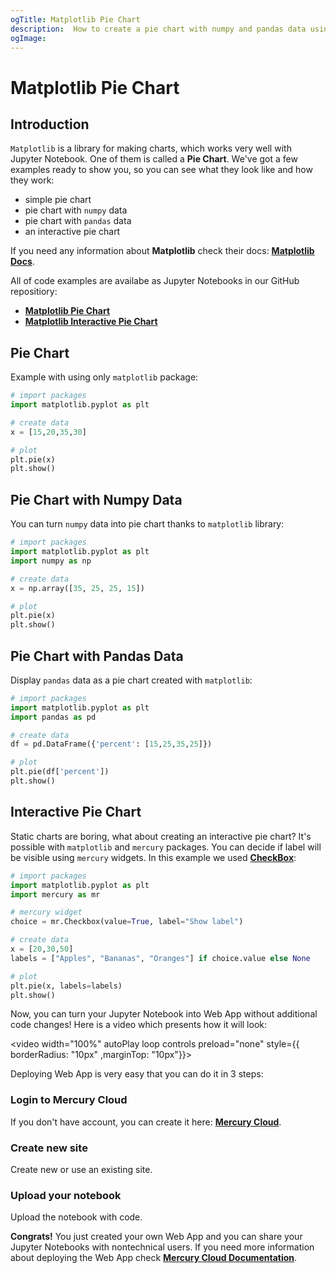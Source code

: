 ```yaml
---
ogTitle: Matplotlib Pie Chart
description:  How to create a pie chart with numpy and pandas data using the matplotlib (Python package) in Jupyter Notebook.
ogImage:
---
```



# Matplotlib Pie Chart 

## Introduction 

`Matplotlib` is a library for making charts, which works very well with Jupyter Notebook. One of them is called a **Pie Chart**. We've got a few examples ready to show you, so you can see what they look like and how they work: 

- simple pie chart 
- pie chart with `numpy` data
- pie chart with `pandas` data
- an interactive pie chart 

If you need any information about **Matplotlib** check their docs: [**Matplotlib Docs**](https://matplotlib.org/stable/index.html).

All of code examples are availabe as Jupyter Notebooks in our GitHub repositiory:

- [**Matplotlib Pie Chart**](https://github.com/mljar/mercury-integrations/blob/main/visualizations/matplotlib/matplotlib-pie-chart.ipynb)
- [**Matplotlib Interactive Pie Chart**](https://github.com/mljar/mercury-integrations/blob/main/visualizations/matplotlib/matplotlib-interactive-pie-chart.ipynb)

## Pie Chart 

Example with using only `matplotlib` package: 

```python
# import packages
import matplotlib.pyplot as plt

# create data
x = [15,20,35,30]

# plot 
plt.pie(x)
plt.show()
```

<Screenshot src={simplechartPng} alt="Simple matplotlib pie chart" />

## Pie Chart with Numpy Data

You can turn `numpy` data into pie chart thanks to `matplotlib` library:

```python 
# import packages 
import matplotlib.pyplot as plt
import numpy as np

# create data 
x = np.array([35, 25, 25, 15])

# plot 
plt.pie(x)
plt.show()
```

<Screenshot src={numpychartPng} alt="Matplotlib pie chart with numpy data." /> 

## Pie Chart with Pandas Data

Display `pandas` data as a pie chart created with `matplotlib`:

```python 
# import packages
import matplotlib.pyplot as plt
import pandas as pd 

# create data 
df = pd.DataFrame({'percent': [15,25,35,25]})

# plot 
plt.pie(df['percent'])
plt.show()
```

<Screenshot src={pandaschartPng} alt="Matplotlib pie chart with pandas data." />

## Interactive Pie Chart

Static charts are boring, what about creating an interactive pie chart? It's possible with `matplotlib` and `mercury` packages. You can decide if label will be visible using `mercury` widgets. In this example we used [**CheckBox**](https://runmercury.com/docs/input-widgets/checkbox/):

```python 
# import packages 
import matplotlib.pyplot as plt
import mercury as mr
```

```python 
# mercury widget 
choice = mr.Checkbox(value=True, label="Show label")
```

```python
# create data
x = [20,30,50]
labels = ["Apples", "Bananas", "Oranges"] if choice.value else None

# plot
plt.pie(x, labels=labels)
plt.show()
```

Now, you can turn your Jupyter Notebook into Web App without additional code changes! Here is a video which presents how it will look:

<video width="100%" autoPlay loop controls preload="none" style={{ borderRadius: "10px" ,marginTop: "10px"}}>
  <source
    src="/images/integrations/matplotlib/pie-chart/matplotlib-mercury.mp4"
    type="video/mp4"
  />
</video>

Deploying Web App is very easy that you can do it in 3 steps:

<div className="steps-container">

### Login to Mercury Cloud

If you don't have account, you can create it here: [**Mercury Cloud**](https://cloud.runmercury.com/register).

### Create new site

Create new or use an existing site. 

### Upload your notebook

Upload the notebook with code.

</div>

**Congrats!** You just created your own Web App and you can share your Jupyter Notebooks with nontechnical users. If you need more information about deploying the Web App check [**Mercury Cloud Documentation**](https://runmercury.com/docs/cloud/).